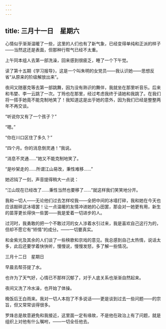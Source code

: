 ```yaml
---
---
---
```

title: 三月十一日　星期六
---




心情似乎渐渐温暖了一些，这里的人们也有了新气象，已经变得单纯和正派的样子——当然这还是表面，但那种行帮气已经不太重。

上午同本组人去第一部洗澡，回来感到很疲乏，睡了一个下午觉。

读了第十五期《学习报导》，这是一个叫朱明的女党员——我认识她——思想反省“从原来的阶级解放出来”。

夜间又随塞克等去第一部跳舞，因为没有熟识的舞伴，我就坐在那里听音乐。后来和韦婪、李一云跳了一次。丁玲也在那里，经过考虑我终于请她和我跳了。在我们将一搭手她竟不能克制地笑了！我知道这是出乎她的意外，因为我们已经是整整两年不再交谈。

“听说你又有了一个孩子？”

“嗯。”

“你在川口区住了多久？”

“四个月。你的消息倒灵通！”我说。

“消息不灵通……”她又不能克制地笑了。

“是吵架走的……所谓江山易改，秉性难移……”

她迟钝了一刻，声音提得稍大一点说：

“江山现在已经改了……秉性当然也要移了……”就这样我们笑笑地分开。

我和一切人——无论他们过去怎样咬我——全把中间的冰墙打碎，我和她在今天也应该敲碎这冰墙罢！让一点温暖的友情冲进她的心田罢，那会对一她更有用，新生的苗芽更长得快一些罢——我是爱着一切进步的人。

过河时，我勇敢的把一个不敢过河的女人涉着水引过来，我是喜欢自己这行为的，但却不愿它有“矫情”的成分。——一切要真实。

和金紫光及其余的人们谈了一些秧歌和京戏的意见。我总感到自己太热情，说话太多，此后还要学着快快听，慢慢说，慢慢发怒，多了解一些情况。





三月十二日　星期日


早晨去帮芬提了水。

也许为了天气好，心情已不那样沉郁了，对于人底关系也渐渐自然起来。

夜间又洗了冷水澡，也开始了体操。

晚饭后王白雨来。我对一切人本抱了不多说话——更是谈到过去一些问题——的宗旨，但又常常谈得很多。

罗烽总是故意避免和我接近，这里面一定有缘故，不是他在政治上有了问题，就是组织上对他有什么嘱咐，——一切全任他去。